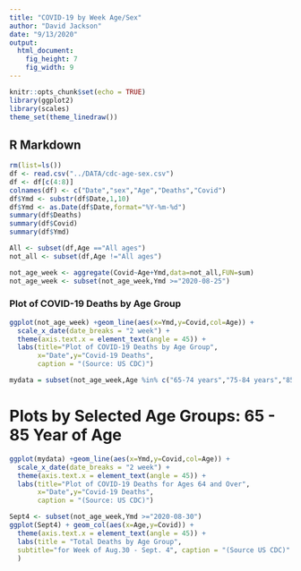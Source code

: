 ```yaml
---
title: "COVID-19 by Week Age/Sex"
author: "David Jackson"
date: "9/13/2020"
output: 
  html_document: 
    fig_height: 7
    fig_width: 9
---
```


```r
knitr::opts_chunk$set(echo = TRUE)
library(ggplot2)
library(scales)
theme_set(theme_linedraw())
```

## R Markdown

```r
rm(list=ls())
df <- read.csv("../DATA/cdc-age-sex.csv")
df <- df[c(4:8)]
colnames(df) <- c("Date","sex","Age","Deaths","Covid")
df$Ymd <- substr(df$Date,1,10)
df$Ymd <- as.Date(df$Date,format="%Y-%m-%d")
summary(df$Deaths)
summary(df$Covid)
summary(df$Ymd)
```
```r
All <- subset(df,Age =="All ages")
not_all <- subset(df,Age !="All ages")
```

```r
not_age_week <- aggregate(Covid~Age+Ymd,data=not_all,FUN=sum)
not_age_week <- subset(not_age_week,Ymd >="2020-08-25")
```

### Plot of COVID-19 Deaths by Age Group

```r
ggplot(not_age_week) +geom_line(aes(x=Ymd,y=Covid,col=Age)) +
  scale_x_date(date_breaks = "2 week") +
  theme(axis.text.x = element_text(angle = 45)) +
  labs(title="Plot of COVID-19 Deaths by Age Group",
       x="Date",y="Covid-19 Deaths",
       caption = "(Source: US CDC)")

```
```r
mydata = subset(not_age_week,Age %in% c("65-74 years","75-84 years","85 years and over"))
```

# Plots by Selected Age Groups: 65 - 85 Year of Age

```r
ggplot(mydata) +geom_line(aes(x=Ymd,y=Covid,col=Age)) +
  scale_x_date(date_breaks = "2 week") +
  theme(axis.text.x = element_text(angle = 45)) +
  labs(title="Plot of COVID-19 Deaths for Ages 64 and Over",
       x="Date",y="Covid-19 Deaths",
       caption = "(Source: US CDC)")

```
```r
Sept4 <- subset(not_age_week,Ymd >="2020-08-30")
ggplot(Sept4) + geom_col(aes(x=Age,y=Covid)) +
  theme(axis.text.x = element_text(angle = 45)) +
  labs(title = "Total Deaths by Age Group",
  subtitle="for Week of Aug.30 - Sept. 4", caption = "(Source US CDC)"
  )

```

